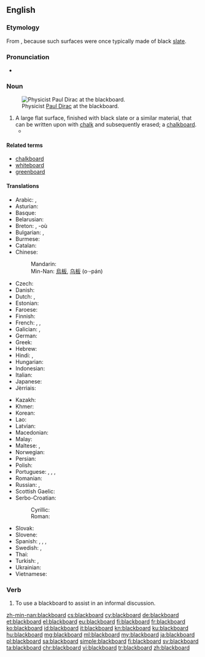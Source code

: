 ==English==
{{wikipedia}}

===Etymology===
From {{compound|black|board|lang=en}}, because such surfaces were once typically made of black [[slate]].

===Pronunciation===
* {{audio|en-us-blackboard.ogg|Audio (US)|lang=en}}

===Noun===
{{en-noun}}
[[Image:Diracb.jpg|thumb|right|Physicist [[w:Paul Dirac|Paul Dirac]] at the blackboard.]]

# A large flat surface, finished with black slate or a similar material, that can be written upon with [[chalk]] and subsequently erased; a [[chalkboard]].
#*{{quote-magazine|date=2012-03
|author=[[w:Brian Hayes (scientist)|Brian Hayes]]
|title=Pixels or Perish
|volume=100|issue=2|page=106
|magazine=[[w:American Scientist|American Scientist]]
|url=http://www.americanscientist.org/issues/pub/pixels-or-perish
|passage=Drawings and pictures are more than mere ornaments in scientific discourse. '''Blackboard''' sketches, geological maps, diagrams of molecular structure, astronomical photographs, MRI images, the many varieties of statistical charts and graphs: These pictorial devices are indispensable tools for presenting evidence, for explaining a theory, for telling a story.}}

====Related terms====
* [[chalkboard]]
* [[whiteboard]]
* [[greenboard]]

====Translations====
{{trans-top|a surface that can be written upon with chalk}}
* Arabic: {{t|ar|سبورة|f|tr=sabūra|sc=Arab}}, {{t|ar|لوح|m|tr=lawḥ|sc=Arab}}
* Asturian: {{t|ast|pizarra|f}}
* Basque: {{t|eu|arbela}}
* Belarusian: {{t|be|до́шка|f|sc=Cyrl}}
* Breton: {{t+|br|taolenn|f}}, -où {{g|p}}
* Bulgarian: {{t+|bg|дъска́|f|sc=Cyrl}}, {{t|bg|че́рна дъска́|f}}
* Burmese: {{t+|my|ကျောက်သင်ပုန်း|sc=Mymr}}
* Catalan: {{t+|ca|pissarra|f}}
* Chinese:
*: Mandarin: {{t+|cmn|黑板|tr=hēibǎn|sc=Hani}}
*: Min-Nan: [[烏板]], [[乌板]] (o·-pán)
* Czech: {{t+|cs|tabule|f}}
* Danish: {{t|da|tavle|c}}
* Dutch: {{t+|nl|schoolbord|n}}, {{t+|nl|bord|n}}
* Estonian: {{t|et|tahvel}}
* Faroese: {{t|fo|talva|f}}
* Finnish: {{t+|fi|liitutaulu}}
* French: {{t+|fr|tableau|m}}, {{t+|fr|tableau noir|m}}, {{t+|fr|ardoise|f}}
* Galician: {{t|gl|lousa|f}}, {{t|gl|louxa|f}}
* German: {{t+|de|Tafel|f}}
* Greek: {{t+|el|μαυροπίνακας|m|sc=Grek}}
* Hebrew: {{t|he|לוח|m|tr=luakh|sc=Hebr}}
* Hindi: {{t|hi|श्यामपट|tr=śyāmpaṭ|sc=Deva}}, {{t|hi|ब्लैकबोर्ड|tr=blaikborḍ|sc=Deva}}
* Hungarian: {{t|hu|iskolai tábla}}
* Indonesian: {{t+|id|papan tulis}}
* Italian: {{t+|it|lavagna|f}}
* Japanese: {{t+|ja|黒板|tr=こくばん, kokuban|sc=Jpan}}
* Jèrriais: {{t|roa-jer|néthe plianche|f}}
{{trans-mid}}
* Kazakh: {{t+|kk|тақта|sc=Cyrl}}
* Khmer: {{t+|km|ក្ដារខៀន|tr=kdaa kʰiən|sc=Khmr}}
* Korean: {{t+|ko|칠판|sc=Hang}}
* Lao: {{t+|lo|ກະດານ|sc=Laoo}}
* Latvian: {{t|lv|tāfele|f}}
* Macedonian: {{t|mk|табла|f}}
* Malay: {{t|ms|papan hitam}}
* Maltese: {{t|mt|blekbord}}, {{t|mt|lavanja}}
* Norwegian: {{t|no|tavle|m|f}}
* Persian: {{t+|fa|تخته سیاه|tr=taxte-ye siyâh|sc=fa-Arab}}
* Polish: {{t+|pl|tablica|f}}
* Portuguese: {{t+|pt|lousa|f}}, {{t|pt|quadro-negro|m}}, {{t|pt|quadro de giz|m}}, {{t+|pt|quadro|m}}
* Romanian: {{t+|ro|tablă|f}}
* Russian: {{t+|ru|доска́|f|sc=Cyrl}}, {{t|ru|кла́ссная доска́|f|sc=Cyrl}}
* Scottish Gaelic: {{t|gd|bòrd-dubh|m}}
* Serbo-Croatian:
*: Cyrillic: {{t|sh|табла|f}}
*: Roman: {{t+|sh|tabla|f}}
* Slovak: {{t|sk|tabuľa|f}}
* Slovene: {{t|sl|tabla|f}}
* Spanish: {{t+|es|pizarra|f}}, {{t|es|encerado|m}} {{qualifier|Spain}}, {{t|es|pizarrón|m}} {{qualifier|Latin America}}, {{t|es|tablero|m}} {{qualifier|Colombia}}
* Swedish: {{t|sv|svart tavla|c}}, {{t|sv|skrivtavla|c}}
* Thai: {{t+|th|กระดานดำ|tr=gràdaandam|sc=Thai}}
* Turkish: {{t+|tr|tahta}}, {{t+|tr|kara tahta}}
* Ukrainian: {{t+|uk|до́шка|f|sc=Cyrl}}
* Vietnamese: {{t+|vi|bảng đen}}
{{trans-bottom}}

===Verb===
{{en-verb}}

# To use a blackboard to assist in an informal discussion.

[[zh-min-nan:blackboard]]
[[cs:blackboard]]
[[cy:blackboard]]
[[de:blackboard]]
[[et:blackboard]]
[[el:blackboard]]
[[eu:blackboard]]
[[fi:blackboard]]
[[fr:blackboard]]
[[ko:blackboard]]
[[id:blackboard]]
[[it:blackboard]]
[[kn:blackboard]]
[[ku:blackboard]]
[[hu:blackboard]]
[[mg:blackboard]]
[[ml:blackboard]]
[[my:blackboard]]
[[ja:blackboard]]
[[pl:blackboard]]
[[sa:blackboard]]
[[simple:blackboard]]
[[fi:blackboard]]
[[sv:blackboard]]
[[ta:blackboard]]
[[chr:blackboard]]
[[vi:blackboard]]
[[tr:blackboard]]
[[zh:blackboard]]